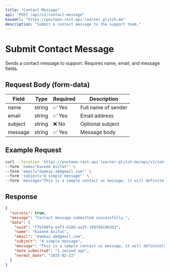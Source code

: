 ```yaml
---
title: "Contact Message"
api: "POST /api/v1/contact-message"
baseUrl: "https://postman-rest-api-learner.glitch.me"
description: "Submit a contact message to the support team."
---
```


# Submit Contact Message

Sends a contact message to support. Requires name, email, and message fields.

## Request Body (form-data)

| Field   | Type   | Required | Description                        |
|---------|--------|----------|------------------------------------|
| name    | string | ✅ Yes   | Full name of sender                |
| email   | string | ✅ Yes   | Email address                      |
| subject | string | ❌ No    | Optional subject                   |
| message | string | ✅ Yes   | Message body                       |

## Example Request

```bash
curl --location 'https://postman-rest-api-learner.glitch.me/api/v1/contact-message' \
--form 'name="Kazeem Asifat"' \
--form 'email="damkaz.ak@gmail.com"' \
--form 'subject="A simple message"' \
--form 'message="This is a sample contact us message, it will definitely work"'
```

## Response

```json
{
  "success": true,
  "message": "Contact message submitted successfully.",
  "data": {
    "uuid": "f7bf00fa-eaf3-418d-aa25-1997d41963b3",
    "name": "Kazeem Asifat",
    "email": "damkaz.ak@gmail.com",
    "subject": "A simple message",
    "message": "This is a sample contact us message, it will definitely work",
    "date_submitted": "1 second ago",
    "normal_date": "2025-02-22"
  }
}
```
